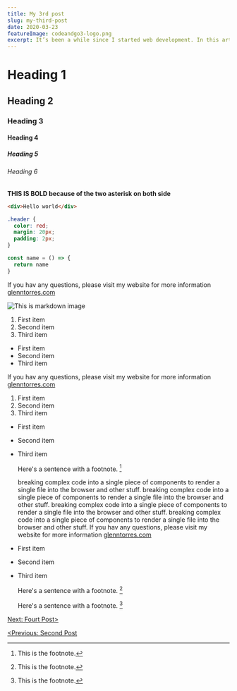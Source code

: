 ```yaml
---
title: My 3rd post
slug: my-third-post
date: 2020-03-23
featureImage: codeandgo3-logo.png
excerpt: It’s been a while since I started web development. In this article, I will explain how I started coding, from making a single basic component to complex components, breaking complex code into a single piece of components to render a single file into the browser and other stuff.
---
```


# Heading 1

## Heading 2

### Heading 3

#### Heading 4

##### Heading 5

###### Heading 6

**THIS IS BOLD because of the two asterisk on both side**

```html
<div>Hello world</div>
```

```css
.header {
  color: red;
  margin: 20px;
  padding: 2px;
}
```

```js
const name = () => {
  return name
}
```

If you hav any questions, please visit my website for more information
[glenntorres.com](https://glennptorres.netlify.app/)

![This is markdown image](codeandgo3-logo.png)

1. First item
2. Second item
3. Third item

- First item
- Second item
- Third item

If you hav any questions, please visit my website for more information
[glenntorres.com](https://glennptorres.netlify.app/)

1. First item
2. Second item
3. Third item

- First item
- Second item
- Third item

  Here's a sentence with a footnote. [^1]

  breaking complex code into a single piece of components to render a single file into the browser and other stuff.
  breaking complex code into a single piece of components to render a single file into the browser and other stuff.
  breaking complex code into a single piece of components to render a single file into the browser and other stuff.
  breaking complex code into a single piece of components to render a single file into the browser and other stuff.
  If you hav any questions, please visit my website for more information
  [glenntorres.com](https://glennptorres.netlify.app/)

- First item
- Second item
- Third item

  Here's a sentence with a footnote. [^1]

  Here's a sentence with a footnote. [^1]

[^1]: This is the footnote.

[Next: Fourt Post>](/my-fourth-post)

[<Previous: Second Post](/my-second-post)
